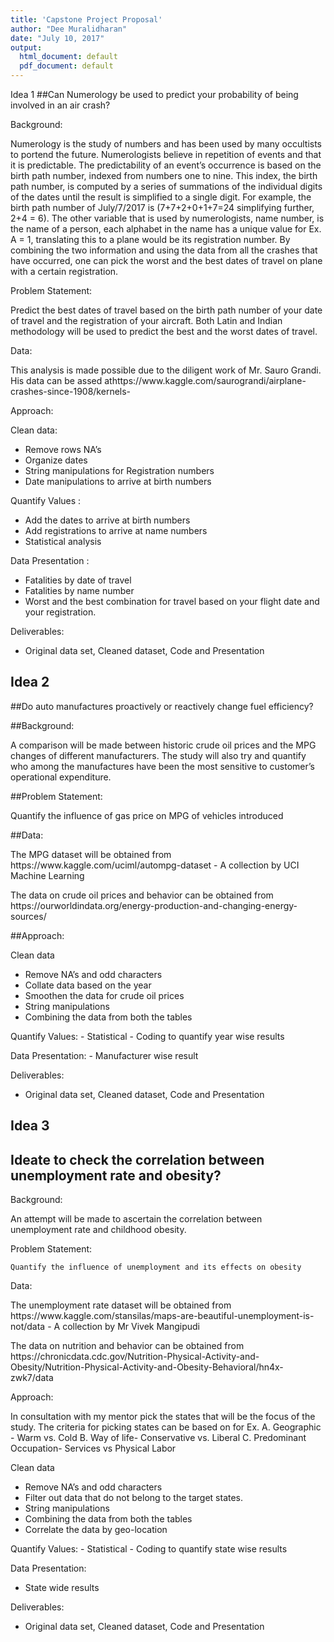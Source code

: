 ---
title: 'Capstone Project Proposal'
author: "Dee Muralidharan"
date: "July 10, 2017"
output:
  html_document: default
  pdf_document: default
---

Idea 1
##Can Numerology be used to predict your probability of being involved in an air crash?

Background:

Numerology is the study of numbers and has been used by many occultists to portend the future. Numerologists believe in repetition of events and that it is predictable. The predictability of an event's occurrence is based on the birth path number, indexed from numbers one to nine. This index, the birth path number, is computed by a series of summations of the individual digits of the dates until the result is simplified to a single digit. For example, the birth path number of July/7/2017 is (7+7+2+0+1+7=24 simplifying further, 2+4 = 6).  The other variable that is used by numerologists, name number, is the name of a person, each alphabet in the name has a unique value for Ex. A = 1, translating this to a plane would be its registration number. By combining the two information and using the data from all the crashes that have occurred, one can pick the worst and the best dates of travel on plane with a certain registration. 
	
Problem Statement:
  
  Predict the best dates of travel based on the birth path number of your date of travel and the registration of your aircraft. Both Latin and Indian methodology will be used to predict the best and the worst dates of travel. 

Data:

This analysis is made possible due to the diligent work of Mr. Sauro Grandi. His data can be assed athttps://www.kaggle.com/saurograndi/airplane-crashes-since-1908/kernels-


Approach:

Clean data:

  -	Remove rows NA's
  -	Organize dates
  -	String manipulations for Registration numbers
  -	Date manipulations to arrive at birth numbers

Quantify Values :

  -	Add the dates to arrive at birth numbers
  -	Add registrations to arrive at name numbers
  -	Statistical analysis

Data Presentation :

  -	Fatalities by date of travel
  -	Fatalities by name number
  -	Worst and the best combination for travel based on your flight date and your registration. 
  
Deliverables:

  -	Original data set, Cleaned dataset, Code and Presentation 

## Idea 2
##Do auto manufactures proactively or reactively change fuel efficiency?

##Background:

A comparison will be made between historic crude oil prices and the MPG changes of different manufacturers. The study will also try and quantify who among the manufactures have been the most sensitive to customer's operational expenditure. 

##Problem Statement:
	
Quantify the influence of gas price on MPG of vehicles introduced

##Data: 

  The MPG dataset will be obtained from https://www.kaggle.com/uciml/autompg-dataset -    A collection by UCI Machine Learning

The data on crude oil prices and behavior can be obtained from https://ourworldindata.org/energy-production-and-changing-energy-sources/

##Approach: 

Clean data

  -	Remove NA's and odd characters
  -	Collate data based on the year
  -	Smoothen the data for crude oil prices
  -	String manipulations 
  -	Combining the data from both the tables

Quantify Values:
  -	Statistical 
  -	Coding to quantify year wise results

Data Presentation:
  -	Manufacturer wise result 

Deliverables:

  -	Original data set, Cleaned dataset, Code and Presentation 

## Idea 3


## Ideate to check the correlation between unemployment rate and obesity?

Background:

An attempt will be made to ascertain the correlation between unemployment rate and childhood 
obesity.

Problem Statement:

	Quantify the influence of unemployment and its effects on obesity

Data: 

The unemployment rate dataset will be obtained from https://www.kaggle.com/stansilas/maps-are-beautiful-unemployment-is-not/data - A collection by Mr Vivek Mangipudi

The data on nutrition and behavior can be obtained from https://chronicdata.cdc.gov/Nutrition-Physical-Activity-and-Obesity/Nutrition-Physical-Activity-and-Obesity-Behavioral/hn4x-zwk7/data

Approach: 

  In consultation with my mentor pick the states that will be the focus of the study. The criteria for picking states can be based on for Ex. 
  A.	Geographic - Warm vs. Cold
  B.	Way of life- Conservative vs. Liberal
  C.	Predominant Occupation- Services vs Physical Labor

Clean data

  -	Remove NA's and odd characters
  -	Filter out data that do not belong to the target states.
  -	String manipulations 
  -	Combining the data from both the tables
  -	Correlate the data by geo-location

Quantify Values:
  -	Statistical 
  -	Coding to quantify state wise results

Data Presentation:

  -	State wide results 

Deliverables:

-	Original data set, Cleaned dataset, Code and Presentation 


